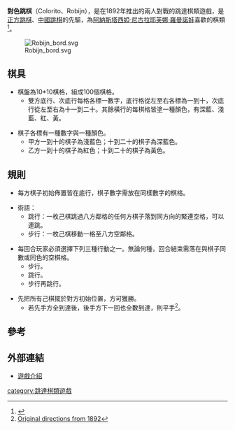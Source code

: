 '''對色跳棋'''（Colorito、Robijn），是在1892年推出的兩人對戰的跳達棋類遊戲，是[[正方跳棋|正方跳棋]]、[[中國跳棋|中國跳棋]]的先驅，為[[阿納斯塔西婭·尼古拉耶芙娜·羅曼諾娃|阿納斯塔西婭·尼古拉耶芙娜·羅曼諾娃]]喜歡的棋類<ref>{{Cite web |url=http://www.nestorgames.com/rulebooks/COLORITO_EN.pdf |title=Colorito |access-date=2011-06-01 |archive-date=2016-03-04 |archive-url=https://web.archive.org/web/20160304192531/http://www.nestorgames.com/rulebooks/COLORITO_EN.pdf |dead-url=no }}</ref>。

[[Image:Robijn_bord.svg|right]]
==棋具==

*棋盤為10*10棋格，組成100個棋格。
**雙方底行、次底行每格各標一數字，底行格從左至右各標為一到十，次底行從左至右為十一到二十。其餘橫行的每棋格皆塗一種顏色，有深藍、淺藍、紅、黃。

*棋子各標有一種數字與一種顏色。
**甲方一到十的棋子為淺藍色；十到二十的棋子為深藍色。
**乙方一到十的棋子為紅色；十到二十的棋子為黃色。

==規則==

*每方棋子初始佈置皆在底行，棋子數字需放在同樣數字的棋格。

*術語：
**跳行：一枚己棋跳過八方鄰格的任何方棋子落到同方向的緊連空格，可以連跳。
**步行：一枚己棋移動一格至八方空鄰格。

*每回合玩家必須選擇下列三種行動之一。無論何種，回合結束需落在與棋子同數或同色的空棋格。
**步行。
**跳行。
**步行再跳行。

*先把所有己棋擺於對方初始位置，方可獲勝。
**若先手方全到達後，後手方下一回也全數到達，則平手<ref>[http://boardgamegeek.com/filepage/46867/original-directions-from-1892 Original directions from 1892]</ref>。

==參考==
<div class="references-small">
<references/>
</div>

==外部連結==

*[http://boardgamegeek.com/boardgame/35346/colorito 遊戲介紹] {{Wayback|url=http://boardgamegeek.com/boardgame/35346/colorito |date=20210125135739 }}

[[category:跳達棋類遊戲|category:跳達棋類遊戲]]